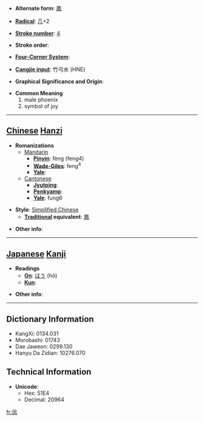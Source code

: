 * '''Alternate form''': [[鳳]]

* '''[[Wiktionary:Chinese radical index| Radical]]''': [[Wiktionary:Chinese radical index 几|几]]+2

* '''[[Wiktionary:Chinese total strokes index|Stroke number]]''': [[Wiktionary:Chinese total strokes index 4|4]]

* '''Stroke order''': 

* '''[[Wiktionary:Chinese four corner index|Four-Corner System]]''': 

* '''[[Wiktionary:Chinese Cangjie index|Cangjie input]]''': 竹弓水 (HNE)

* '''Graphical Significance and Origin''': 

* '''Common Meaning'''
*#male phoenix
*# symbol of joy


----

== [[Chinese]] [[Hanzi]] ==

* '''Romanizations'''
** [[Mandarin]]
*** '''[[Pinyin]]''': fèng (feng4)
*** '''[[Wade-Giles]]''': feng<sup>4</sup>
*** '''[[Yale]]''': 
**[[Cantonese]]
***'''[[Jyutping]]''':
***'''[[Penkyamp]]''': 
***'''[[Yale]]''': fung6

* '''Style''': [[Simplified Chinese]] 
** '''[[Traditional Chinese|Traditional]] equivalent''': [[鳳]]

* '''Other info''': 

----

== [[Japanese]] [[Kanji]] ==

* '''Readings'''
** '''[[On]]''': [[ほう]] (hō)
** '''[[Kun]]''': 

* '''Other info''':  

----

== Dictionary Information ==

* KangXi: 0134.031
* Morobashi: 01743
* Dae Jaweon: 0299.130
* Hanyu Da Zidian: 10276.070

== Technical Information ==

* '''Unicode''':
** Hex: 51E4
** Decimal: 20964

[[fr:凤]]